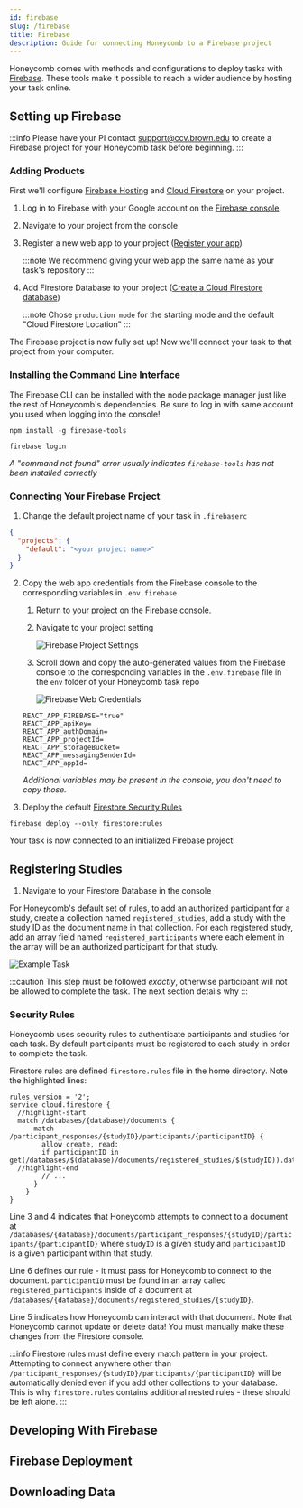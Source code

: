 ---
id: firebase
slug: /firebase
title: Firebase
description: Guide for connecting Honeycomb to a Firebase project
---

Honeycomb comes with methods and configurations to deploy tasks with [Firebase](https://firebase.google.com/). These tools make it possible to reach a wider audience by hosting your task online.

## Setting up Firebase

:::info
Please have your PI contact [support@ccv.brown.edu](mailto:support@ccv.brown.edu) to create a Firebase project for your Honeycomb task before beginning.
:::

### Adding Products

First we'll configure [Firebase Hosting](https://firebase.google.com/docs/hosting) and [Cloud Firestore](https://firebase.google.com/docs/firestore) on your project.

1. Log in to Firebase with your Google account on the [Firebase console](https://console.firebase.google.com/).
2. Navigate to your project from the console
3. Register a new web app to your project ([Register your app](https://firebase.google.com/docs/web/setup#register-app))

   :::note
   We recommend giving your web app the same name as your task's repository
   :::

4. Add Firestore Database to your project ([Create a Cloud Firestore database](https://firebase.google.com/docs/firestore/quickstart#create))

   :::note
   Chose `production mode` for the starting mode and the default "Cloud Firestore Location"
   :::

The Firebase project is now fully set up! Now we'll connect your task to that project from your computer.

### Installing the Command Line Interface

The Firebase CLI can be installed with the node package manager just like the rest of Honeycomb's dependencies. Be sure to log in with same account you used when logging into the console!

```shell title="Install the Firebase CLI"
npm install -g firebase-tools
```

```shell title="Login to Firebase"
firebase login
```

_A "command not found" error usually indicates `firebase-tools` has not been installed correctly_

### Connecting Your Firebase Project

1. Change the default project name of your task in `.firebaserc`

```json title=".firebaserc" showLineNumbers
{
  "projects": {
    "default": "<your project name>"
  }
}
```

2. Copy the web app credentials from the Firebase console to the corresponding variables in `.env.firebase`

   1. Return to your project on the [Firebase console](https://console.firebase.google.com/).
   2. Navigate to your project setting

      ![Firebase Project Settings](./assets/firebase-console-settings.png)

   3. Scroll down and copy the auto-generated values from the Firebase console to the corresponding variables in the `.env.firebase` file in the `env` folder of your Honeycomb task repo

      ![Firebase Web Credentials](./assets/firebase-web-credentials.png)

   ```shell title="env/.env.firebase"
   REACT_APP_FIREBASE="true"
   REACT_APP_apiKey=
   REACT_APP_authDomain=
   REACT_APP_projectId=
   REACT_APP_storageBucket=
   REACT_APP_messagingSenderId=
   REACT_APP_appId=
   ```

   _Additional variables may be present in the console, you don't need to copy those._

3. Deploy the default [Firestore Security Rules](https://firebase.google.com/docs/firestore/security/get-started)

```shell title="Deploy Firestore rules"
firebase deploy --only firestore:rules
```

Your task is now connected to an initialized Firebase project!

## Registering Studies

1. Navigate to your Firestore Database in the console

For Honeycomb's default set of rules, to add an authorized participant for a study, create a collection named `registered_studies`, add a study with the study ID as the document name in that collection. For each registered study, add an array field named `registered_participants` where each element in the array will be an authorized participant for that study.

![Example Task](assets/test-task.png)

:::caution
This step must be followed _exactly_, otherwise participant will not be allowed to complete the task. The next section details why
:::

### Security Rules

Honeycomb uses security rules to authenticate participants and studies for each task. By default participants must be registered to each study in order to complete the task.

Firestore rules are defined `firestore.rules` file in the home directory. Note the highlighted lines:

```firestore-security-rules title="firestore.rules" showLineNumbers
rules_version = '2';
service cloud.firestore {
  //highlight-start
  match /databases/{database}/documents {
      match /participant_responses/{studyID}/participants/{participantID} {
        allow create, read:
        if participantID in get(/databases/$(database)/documents/registered_studies/$(studyID)).data.registered_participants;
  //highlight-end
        // ...
      }
    }
}
```

Line 3 and 4 indicates that Honeycomb attempts to connect to a document at `/databases/{database}/documents/participant_responses/{studyID}/participants/{participantID}` where `studyID` is a given study and `participantID` is a given participant within that study.

Line 6 defines our rule - it must pass for Honeycomb to connect to the document. `participantID` must be found in an array called `registered_participants` inside of a document at `/databases/{database}/documents/registered_studies/{studyID}`.

Line 5 indicates how Honeycomb can interact with that document. Note that Honeycomb cannot update or delete data! You must manually make these changes from the Firestore console.

:::info
Firestore rules must define every match pattern in your project. Attempting to connect anywhere other than `/participant_responses/{studyID}/participants/{participantID}` will be automatically denied even if you add other collections to your database. This is why `firestore.rules` contains additional nested rules - these should be left alone.
:::

## Developing With Firebase

## Firebase Deployment

## Downloading Data

